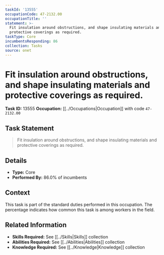 ```yaml
---
taskId: '13555'
occupationCode: 47-2132.00
occupationTitle: ''
statement: >-
  Fit insulation around obstructions, and shape insulating materials and
  protective coverings as required.
taskType: Core
incumbentsResponding: 86
collection: Tasks
source: onet
---
```

# Fit insulation around obstructions, and shape insulating materials and protective coverings as required.

**Task ID:** 13555
**Occupation:** [[../Occupations|Occupation]] with code `47-2132.00`

## Task Statement

> Fit insulation around obstructions, and shape insulating materials and protective coverings as required.

## Details

- **Type:** Core
- **Performed By:** 86.0% of incumbents

## Context

This task is part of the standard duties performed in this occupation. The percentage indicates how common this task is among workers in the field.

## Related Information

- **Skills Required:** See [[../Skills|Skills]] collection
- **Abilities Required:** See [[../Abilities|Abilities]] collection
- **Knowledge Required:** See [[../Knowledge|Knowledge]] collection
